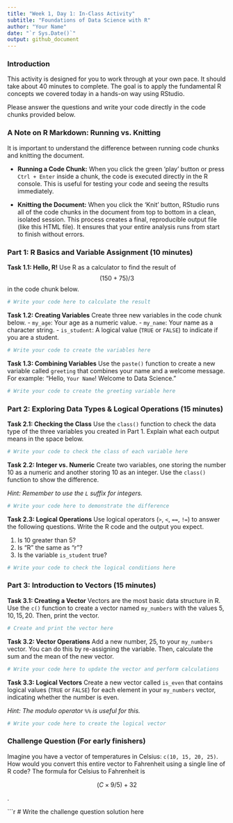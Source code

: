```yaml
---
title: "Week 1, Day 1: In-Class Activity"
subtitle: "Foundations of Data Science with R"
author: "Your Name"
date: "`r Sys.Date()`"
output: github_document
---
```


### Introduction

This activity is designed for you to work through at your own pace. It should take about 40 minutes to complete. The goal is to apply the fundamental R concepts we covered today in a hands-on way using RStudio.

Please answer the questions and write your code directly in the code chunks provided below.

### A Note on R Markdown: Running vs. Knitting

It is important to understand the difference between running code chunks and knitting the document.

-   **Running a Code Chunk:** When you click the green 'play' button or press `Ctrl + Enter` inside a chunk, the code is executed directly in the R console. This is useful for testing your code and seeing the results immediately.

-   **Knitting the Document:** When you click the 'Knit' button, RStudio runs all of the code chunks in the document from top to bottom in a clean, isolated session. This process creates a final, reproducible output file (like this HTML file). It ensures that your entire analysis runs from start to finish without errors.


### Part 1: R Basics and Variable Assignment (10 minutes)

**Task 1.1: Hello, R!**
Use R as a calculator to find the result of $$(150 + 75) / 3$$ in the code chunk below.

```r
# Write your code here to calculate the result
```

**Task 1.2: Creating Variables**
Create three new variables in the code chunk below.
-   `my_age`: Your age as a numeric value.
-   `my_name`: Your name as a character string.
-   `is_student`: A logical value (`TRUE` or `FALSE`) to indicate if you are a student.

```r
# Write your code to create the variables here
```

**Task 1.3: Combining Variables**
Use the `paste()` function to create a new variable called `greeting` that combines your name and a welcome message. For example: "Hello, `Your Name`! Welcome to Data Science."

```r
# Write your code to create the greeting variable here
```

### Part 2: Exploring Data Types & Logical Operations (15 minutes)

**Task 2.1: Checking the Class**
Use the `class()` function to check the data type of the three variables you created in Part 1. Explain what each output means in the space below.

```r
# Write your code to check the class of each variable here
```

**Task 2.2: Integer vs. Numeric**
Create two variables, one storing the number 10 as a numeric and another storing 10 as an integer. Use the `class()` function to show the difference.

*Hint: Remember to use the `L` suffix for integers.*

```r
# Write your code here to demonstrate the difference
```

**Task 2.3: Logical Operations**
Use logical operators (`>`, `<`, `==`, `!=`) to answer the following questions. Write the R code and the output you expect.

1. Is $10$ greater than $5$?
2. Is "R" the same as "r"?
3. Is the variable `is_student` true?

```r
# Write your code to check the logical conditions here
```


### Part 3: Introduction to Vectors (15 minutes)

**Task 3.1: Creating a Vector**
Vectors are the most basic data structure in R. Use the `c()` function to create a vector named `my_numbers` with the values $5, 10, 15, 20$. Then, print the vector.

```r
# Create and print the vector here
```

**Task 3.2: Vector Operations**
Add a new number, $25$, to your `my_numbers` vector. You can do this by re-assigning the variable. Then, calculate the sum and the mean of the new vector.

```r
# Write your code here to update the vector and perform calculations
```

**Task 3.3: Logical Vectors**
Create a new vector called `is_even` that contains logical values (`TRUE` or `FALSE`) for each element in your `my_numbers` vector, indicating whether the number is even.

*Hint: The modulo operator `%%` is useful for this.*

```r
# Write your code here to create the logical vector
```

### Challenge Question (For early finishers)

Imagine you have a vector of temperatures in Celsius: `c(10, 15, 20, 25)`. How would you convert this entire vector to Fahrenheit using a single line of R code? The formula for Celsius to Fahrenheit is 

$$
(C \times 9/5) + 32
$$

.

```r
# Write the challenge question solution here
